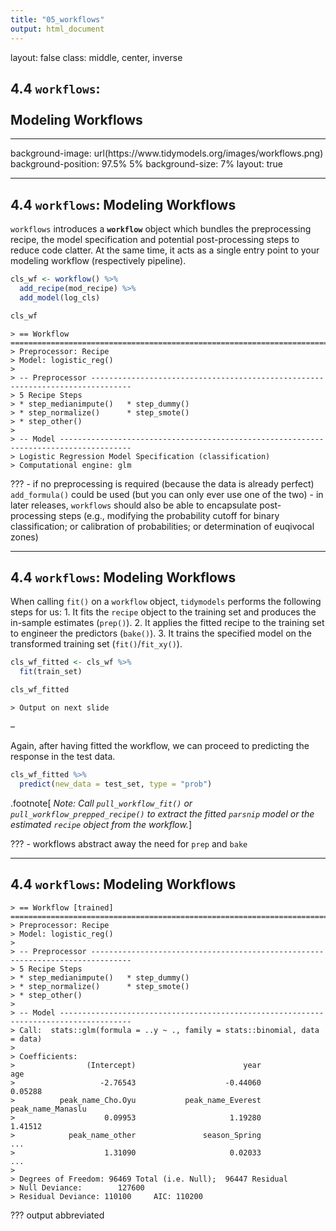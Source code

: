 ```yaml
---
title: "05_workflows"
output: html_document
---
```


layout: false
class: middle, center, inverse

## 4.4 `workflows`:<br><br>Modeling Workflows

---

background-image: url(https://www.tidymodels.org/images/workflows.png)
background-position: 97.5% 5%
background-size: 7%
layout: true

---

## 4.4 `workflows`: Modeling Workflows

`workflows` introduces a **`workflow`** object which bundles the preprocessing recipe, the model specification and potential post-processing steps to reduce code clatter. At the same time, it acts as a single entry point to your modeling workflow (respectively pipeline).

```r
cls_wf <- workflow() %>% 
  add_recipe(mod_recipe) %>% 
  add_model(log_cls)

cls_wf
```
```
> == Workflow ===================================================================================
> Preprocessor: Recipe
> Model: logistic_reg()
> 
> -- Preprocessor -------------------------------------------------------------------------------
> 5 Recipe Steps
> * step_medianimpute()   * step_dummy()
> * step_normalize()      * step_smote()
> * step_other()
> 
> -- Model --------------------------------------------------------------------------------------
> Logistic Regression Model Specification (classification)
> Computational engine: glm 
```

???
- if no preprocessing is required (because the data is already perfect) `add_formula()` could be used (but you can only ever use one of the two)
- in later releases, `workflows` should also be able to encapsulate post-processing steps (e.g., modifying the probability cutoff for binary classification; or calibration of probabilities; or determination of euqivocal zones)

---

## 4.4 `workflows`: Modeling Workflows

When calling `fit()` on a `workflow` object, `tidymodels` performs the following steps for us:
1. It fits the `recipe` object to the training set and produces the in-sample estimates (`prep()`).
2. It applies the fitted recipe to the training set to engineer the predictors (`bake()`).
3. It trains the specified model on the transformed training set (`fit()`/`fit_xy()`).

```r
cls_wf_fitted <- cls_wf %>% 
  fit(train_set)

cls_wf_fitted
```
```
> Output on next slide

```

--

Again, after having fitted the workflow, we can proceed to predicting the response in the test data.
```r
cls_wf_fitted %>% 
  predict(new_data = test_set, type = "prob")
```

.footnote[
*Note: Call `pull_workflow_fit()` or `pull_workflow_prepped_recipe()` to extract the fitted `parsnip` model or the estimated `recipe` object from the workflow.*
]

???
- workflows abstract away the need for `prep` and `bake`

---

## 4.4 `workflows`: Modeling Workflows

```
> == Workflow [trained] =========================================================================
> Preprocessor: Recipe
> Model: logistic_reg()
> 
> -- Preprocessor -------------------------------------------------------------------------------
> 5 Recipe Steps
> * step_medianimpute()   * step_dummy()
> * step_normalize()      * step_smote()
> * step_other()
> 
> -- Model --------------------------------------------------------------------------------------
> Call:  stats::glm(formula = ..y ~ ., family = stats::binomial, data = data)
> 
> Coefficients:
>                (Intercept)                        year                         age  
>                   -2.76543                    -0.44060                     0.05288  
>          peak_name_Cho.Oyu           peak_name_Everest           peak_name_Manaslu  
>                    0.09953                     1.19280                     1.41512  
>            peak_name_other               season_Spring                         ...  
>                    1.31090                     0.02033                         ...  
> 
> Degrees of Freedom: 96469 Total (i.e. Null);  96447 Residual
> Null Deviance:	    127600 
> Residual Deviance: 110100 	AIC: 110200

```

???
output abbreviated
